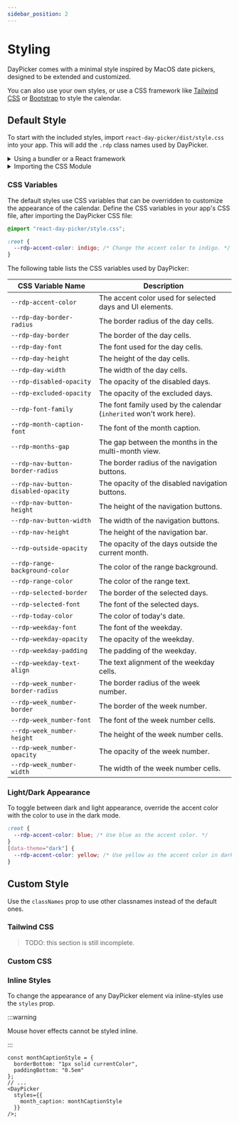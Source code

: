 ```yaml
---
sidebar_position: 2
---
```


# Styling

DayPicker comes with a minimal style inspired by MacOS date pickers, designed to be extended and customized.

You can also use your own styles, or use a CSS framework like [Tailwind CSS](https://tailwindcss.com) or [Bootstrap](https://getbootstrap.com) to style the calendar.

## Default Style

To start with the included styles, import `react-day-picker/dist/style.css` into your app. This will add the `.rdp` class names used by DayPicker.

<details>
<summary>Using a bundler or a React framework</summary>

If you are using a React framework, such as [Next.js](http://nextjs.org) or [Gatsby](https://www.gatsbyjs.com), or a bundler like Webpack with [css-loader](https://webpack.js.org/loaders/css-loader/), import the CSS file from your app's main JavaScript or TypeScript file:

```tsx title="./App.jsx"
import "react-day-picker/dist/style.css";
```

</details>

<details>
<summary>Importing the CSS Module</summary>

When using CSS modules, you can import `style.module.css`. Pass the class names to the `classNames` prop.

```tsx title="./DatePicker.jsx"
import { DayPicker } from "react-day-picker";
import { default as defaultStyles } from "react-day-picker/style.module.css";

export function DatePicker() {
  return <DayPicker classNames={defaultStyles} />;
}
```

</details>

### CSS Variables

The default styles use CSS variables that can be overridden to customize the appearance of the calendar. Define the CSS variables in your app's CSS file, after importing the DayPicker CSS file:

```css title="./app/global.css"
@import "react-day-picker/style.css";

:root {
  --rdp-accent-color: indigo; /* Change the accent color to indigo. */
}
```

The following table lists the CSS variables used by DayPicker:

| CSS Variable Name                   | Description                                                         |
| ----------------------------------- | ------------------------------------------------------------------- |
| `--rdp-accent-color`                | The accent color used for selected days and UI elements.            |
| `--rdp-day-border-radius`           | The border radius of the day cells.                                 |
| `--rdp-day-border`                  | The border of the day cells.                                        |
| `--rdp-day-font`                    | The font used for the day cells.                                    |
| `--rdp-day-height`                  | The height of the day cells.                                        |
| `--rdp-day-width`                   | The width of the day cells.                                         |
| `--rdp-disabled-opacity`            | The opacity of the disabled days.                                   |
| `--rdp-excluded-opacity`            | The opacity of the excluded days.                                   |
| `--rdp-font-family`                 | The font family used by the calendar (`inherited` won't work here). |
| `--rdp-month-caption-font`          | The font of the month caption.                                      |
| `--rdp-months-gap`                  | The gap between the months in the multi-month view.                 |
| `--rdp-nav-button-border-radius`    | The border radius of the navigation buttons.                        |
| `--rdp-nav-button-disabled-opacity` | The opacity of the disabled navigation buttons.                     |
| `--rdp-nav-button-height`           | The height of the navigation buttons.                               |
| `--rdp-nav-button-width`            | The width of the navigation buttons.                                |
| `--rdp-nav-height`                  | The height of the navigation bar.                                   |
| `--rdp-outside-opacity`             | The opacity of the days outside the current month.                  |
| `--rdp-range-background-color`      | The color of the range background.                                  |
| `--rdp-range-color`                 | The color of the range text.                                        |
| `--rdp-selected-border`             | The border of the selected days.                                    |
| `--rdp-selected-font`               | The font of the selected days.                                      |
| `--rdp-today-color`                 | The color of today's date.                                          |
| `--rdp-weekday-font`                | The font of the weekday.                                            |
| `--rdp-weekday-opacity`             | The opacity of the weekday.                                         |
| `--rdp-weekday-padding`             | The padding of the weekday.                                         |
| `--rdp-weekday-text-align`          | The text alignment of the weekday cells.                            |
| `--rdp-week_number-border-radius`   | The border radius of the week number.                               |
| `--rdp-week_number-border`          | The border of the week number.                                      |
| `--rdp-week_number-font`            | The font of the week number cells.                                  |
| `--rdp-week_number-height`          | The height of the week number cells.                                |
| `--rdp-week_number-opacity`         | The opacity of the week number.                                     |
| `--rdp-week_number-width`           | The width of the week number cells.                                 |

### Light/Dark Appearance

To toggle between dark and light appearance, override the accent color with the color to use in the dark mode.

```css
:root {
  --rdp-accent-color: blue; /* Use blue as the accent color. */
}
[data-theme="dark"] {
  --rdp-accent-color: yellow; /* Use yellow as the accent color in dark mode. */
}
```

## Custom Style

Use the `classNames` prop to use other classnames instead of the default ones.

### Tailwind CSS

> TODO: this section is still incomplete.

### Custom CSS

### Inline Styles

To change the appearance of any DayPicker element via inline-styles use the `styles` prop.

:::warning

Mouse hover effects cannot be styled inline.

:::

```tsx
const monthCaptionStyle = {
  borderBottom: "1px solid currentColor",
  paddingBottom: "0.5em"
};
// ...
<DayPicker
  styles={{
    month_caption: monthCaptionStyle
  }}
/>;
```
